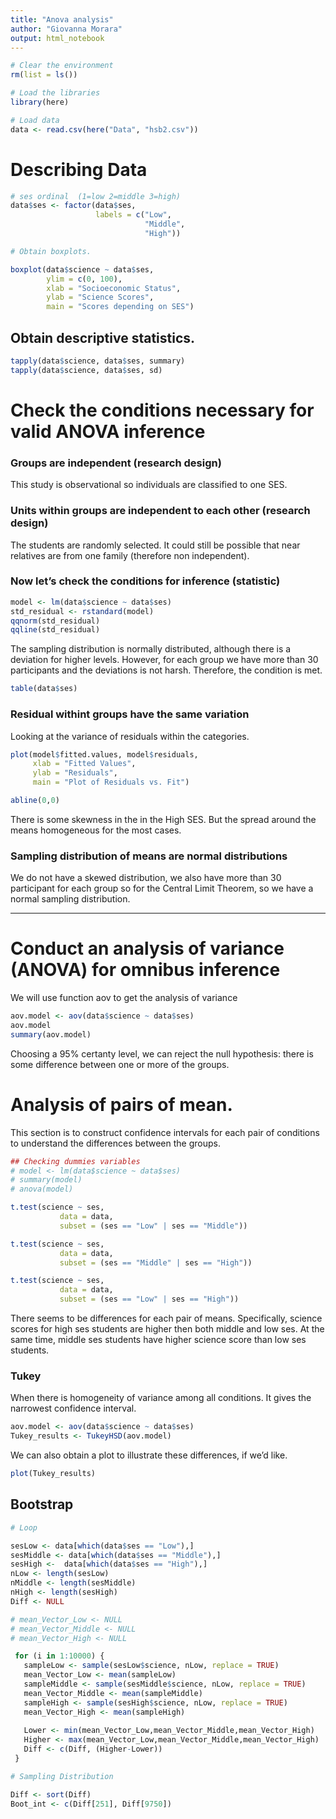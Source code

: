 ---
title: "Anova analysis"
author: "Giovanna Morara"
output: html_notebook
---

```{r}
# Clear the environment
rm(list = ls())

# Load the libraries
library(here)

# Load data
data <- read.csv(here("Data", "hsb2.csv"))
```

# Describing Data

```{r}
# ses ordinal  (1=low 2=middle 3=high)  
data$ses <- factor(data$ses,
                   labels = c("Low",
                              "Middle",
                              "High"))

# Obtain boxplots.

boxplot(data$science ~ data$ses,
        ylim = c(0, 100),
        xlab = "Socioeconomic Status",
        ylab = "Science Scores",
        main = "Scores depending on SES")

```

## Obtain descriptive statistics.

```{r}
tapply(data$science, data$ses, summary)
tapply(data$science, data$ses, sd)
```


# Check the conditions necessary for valid ANOVA inference

### Groups are independent (research design)

This study is observational so individuals are classified to one SES.

### Units within groups are independent to each other (research design)

The students are randomly selected. It could still be possible that near
relatives are from one family (therefore non independent).

### Now let's check the conditions for inference (statistic)

```{r}
model <- lm(data$science ~ data$ses)
std_residual <- rstandard(model)
qqnorm(std_residual)
qqline(std_residual)
```

The sampling distribution is normally distributed, although there is 
a deviation for higher levels. However, for each group we have more
than 30 participants and the deviations is not harsh. Therefore, the 
condition is met.

```{r}
table(data$ses)
```

### Residual withint groups have the same variation

Looking at the variance of residuals within the categories. 

```{r}
plot(model$fitted.values, model$residuals,
     xlab = "Fitted Values",
     ylab = "Residuals",
     main = "Plot of Residuals vs. Fit")

abline(0,0)
```

There is some skewness in the in the High SES. But the spread around the 
means homogeneous for the most cases.

### Sampling distribution of means are normal distributions

We do not have a skewed distribution, we also have more than 30
participant for each group so for the Central Limit Theorem, so we have
a normal sampling distribution. 

---------------------------------------------------------------------------

# Conduct an analysis of variance (ANOVA) for omnibus inference

We will use function aov to get the analysis of variance

```{r}
aov.model <- aov(data$science ~ data$ses)
aov.model
summary(aov.model)
```
Choosing a 95% certanty level, we can reject the null hypothesis: there is
some difference between one or more of the groups.

# Analysis of pairs of mean.

This section is to construct confidence intervals for each pair of 
conditions to understand the differences between the groups.

```{r}
## Checking dummies variables
# model <- lm(data$science ~ data$ses)
# summary(model)
# anova(model)
```


```{r}
t.test(science ~ ses,
           data = data,
           subset = (ses == "Low" | ses == "Middle"))

t.test(science ~ ses,
           data = data,
           subset = (ses == "Middle" | ses == "High"))

t.test(science ~ ses,
           data = data,
           subset = (ses == "Low" | ses == "High"))
```

There seems to be differences for each pair of means. Specifically, science
scores for high ses students are higher then both middle and low ses. At 
the same time, middle ses students have higher science score than low ses
students. 

### Tukey 

When there is homogeneity of variance among all conditions.
It gives the narrowest confidence interval.

```{r}
aov.model <- aov(data$science ~ data$ses)
Tukey_results <- TukeyHSD(aov.model)
```

We can also obtain a plot to illustrate these differences, if we'd like.

```{r}
plot(Tukey_results)
```

## Bootstrap

```{r}
# Loop

sesLow <- data[which(data$ses == "Low"),] 
sesMiddle <- data[which(data$ses == "Middle"),]
sesHigh <-  data[which(data$ses == "High"),]
nLow <- length(sesLow)
nMiddle <- length(sesMiddle)
nHigh <- length(sesHigh)
Diff <- NULL

# mean_Vector_Low <- NULL
# mean_Vector_Middle <- NULL 
# mean_Vector_High <- NULL

 for (i in 1:10000) {
   sampleLow <- sample(sesLow$science, nLow, replace = TRUE)
   mean_Vector_Low <- mean(sampleLow)
   sampleMiddle <- sample(sesMiddle$science, nLow, replace = TRUE)
   mean_Vector_Middle <- mean(sampleMiddle)
   sampleHigh <- sample(sesHigh$science, nLow, replace = TRUE)
   mean_Vector_High <- mean(sampleHigh)
   
   Lower <- min(mean_Vector_Low,mean_Vector_Middle,mean_Vector_High)
   Higher <- max(mean_Vector_Low,mean_Vector_Middle,mean_Vector_High)
   Diff <- c(Diff, (Higher-Lower))
 }

# Sampling Distribution

Diff <- sort(Diff)
Boot_int <- c(Diff[251], Diff[9750])

```